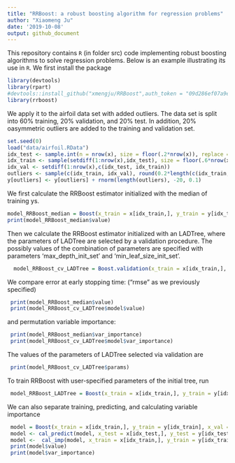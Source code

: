 ```yaml
---
title: "RRBoost: a robust boosting algorithm for regression problems"
author: "Xiaomeng Ju"
date: '2019-10-08'
output: github_document
---
```



This repository contains `R` (in folder src)  code implementing robust boosting algorithms to solve regression problems. Below is an example illustrating its use in  `R`. We first install the package

```r
library(devtools)
library(rpart)
#devtools::install_github("xmengju/RRBoost",auth_token = "09d286ef07a9e052c6aa0f02729a137250b91a76",force = TRUE)
library(rrboost)
```

We apply it to the airfoil data set with added outliers.  The data set is split into 60% training, 20% validation, and 20% test. In addition, 20% oasymmetric outliers are added to the training and validation set. 

```r
set.seed(0)
load("data/airfoil.RData")
idx_test <- sample.int(n = nrow(x), size = floor(.2*nrow(x)), replace = F)
idx_train <- sample(setdiff(1:nrow(x),idx_test), size = floor(.6*nrow(x)))
idx_val <- setdiff(1:nrow(x),c(idx_test, idx_train)) 
outliers <- sample(c(idx_train, idx_val), round(0.2*length(c(idx_train, idx_val))))
y[outliers] <- y[outliers] + rnorm(length(outliers), -20, 0.1)
```

We first calculate the RRBoost estimator initialized with the median of training ys. 
```r
model_RRBoost_median = Boost(x_train = x[idx_train,], y_train = y[idx_train], x_val = x[idx_val,], y_val = y[idx_val], x_test = x[idx_test,], y_test = y[idx_test], type = "RRBoost",error = c("rmse"), y_init = "median", shrinkage = 1, max_depth = 1, niter = 1000, control = Boost.control())
print(model_RRBoost_median$value)
```

Then we calculate the RRBoost estimator initialized with an LADTree, where the parameters of LADTree are selected by a validation procedure.  The possibly values of the combination of parameters are specified with parameters 'max_depth_init_set' and 'min_leaf_size_init_set'. 

```r
  model_RRBoost_cv_LADTree = Boost.validation(x_train = x[idx_train,], y_train = y[idx_train], x_val = x[idx_val,], y_val = y[idx_val], x_test = x[idx_test,], y_test = y[idx_test], type = "RRBoost", error = "rmse", y_init = "LADTree", shrinkage = 1, max_depth = 1, niter = 1000, max_depth_init_set = c(1,2,3,4,5), min_leaf_size_init_set = c(10,20,30), control = Boost.control())
```

We compare error at early stopping time: ("rmse" as we previously specified)
```r
 print(model_RRBoost_median$value)
 print(model_RRBoost_cv_LADTree$model$value)
```

and permutation variable importance:
```r
 print(model_RRBoost_median$var_importance)
 print(model_RRBoost_cv_LADTree$model$var_importance)
```

The  values of the parameters of LADTree selected via validation are
```r
 print(model_RRBoost_cv_LADTree$params)
```

To train RRBoost with user-specified parameters of the initial tree, run 

```r
 model_RRBoost_LADTree = Boost(x_train = x[idx_train,], y_train = y[idx_train], x_val = x[idx_val,], y_val = y[idx_val], x_test = x[idx_test,], y_test = y[idx_test], type = "RRBoost",error = "rmse", y_init = "LADTree", shrinkage = 1, max_depth = 1, niter = 1000, control = Boost.control(max_depth_init = 2,min_leaf_size_init = 20 ))
```

We can also separate training, predicting, and calculating variable importance 
```r
 model = Boost(x_train = x[idx_train,], y_train = y[idx_train], x_val = x[idx_val,], y_val = y[idx_val], x_test = NULL, y_test = NULL, type = "RRBoost",error = "rmse", y_init = "LADTree", shrinkage = 1, max_depth = 1, niter = 1000, control = Boost.control(cal_imp = FALSE, save_tree = TRUE, make_prediction = FALSE, max_depth_init = 2,min_leaf_size_init = 20))
 model <- cal_predict(model, x_test = x[idx_test,], y_test = y[idx_test])
 model <-  cal_imp(model, x_train = x[idx_train,], y_train = y[idx_train])
 print(model$value)
 print(model$var_importance)
 ```
